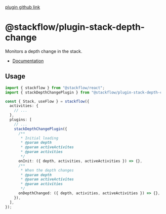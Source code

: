 [plugin github link](https://github.com/daangn/stackflow/tree/main/extensions/plugin-stack-depth-change)

# @stackflow/plugin-stack-depth-change

Monitors a depth change in the stack.

- [Documentation](https://stackflow.so)

## Usage

```typescript
import { stackflow } from "@stackflow/react";
import { stackDepthChangePlugin } from "@stackflow/plugin-stack-depth-change";

const { Stack, useFlow } = stackflow({
  activities: {
    // ...
  },
  plugins: [
    // ...
    stackDepthChangePlugin({
      /**
       * Initial loading
       * @param depth
       * @param activeActivites
       * @param activities
       */
      onInit: ({ depth, activities, activeActivities }) => {},
      /**
       * When the depth changes
       * @param depth
       * @param activeActivites
       * @param activities
       */
      onDepthChanged: ({ depth, activities, activeActivities }) => {},
    }),
  ],
});
```
